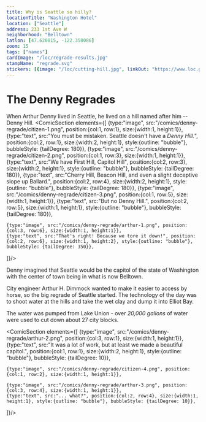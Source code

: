 ```yaml
---
title: Why is Seattle so hilly?
locationTitle: "Washington Hotel"
location: ["Seattle"]
address: 233 1st Ave W
neighborhood: "Belltown"
latlon: [47.620815, -122.358086]
zoom: 15
tags: ["names"]
cardImage: "/loc/regrade-results.jpg"
stampName: "regrade.svg"
stickers: [{image: "/loc/cutting-hill.jpg", linkOut: "https://www.loc.gov/item/2015646669/"},{image: "/loc/regrade-results.jpg", linkOut: "https://www.loc.gov/item/2024693820/"},{image: "/comics/denny-regrade/arthur-3.png"},]
---
```



# The Denny Regrades

When Arthur Denny lived in Seattle, he lived on a hill named after him -- Denny Hill. 
<ComicSection elements={[
    {type:"image", src:"/comics/denny-regrade/citizen-1.png", position:{col:1, row:1}, size:{width:1, height:1}},
    {type:"text", src:"You must be mistaken. Seattle doesn't have a *Denny Hill.*", position:{col:2, row:1}, size:{width:2, height:1}, style:{outline: "bubble"}, bubbleStyle: {tailDegree: 180}},
    {type:"image", src:"/comics/denny-regrade/citizen-2.png", position:{col:1, row:3}, size:{width:1, height:1}},
    {type:"text", src:"We have First Hill, Capitol Hill", position:{col:2, row:3}, size:{width:2, height:1}, style:{outline: "bubble"}, bubbleStyle: {tailDegree: 180}},
    {type:"text", src:"Cherry Hill, Beacon Hill, and even a slight deceptive slope up Ballard.", position:{col:2, row:4}, size:{width:2, height:1}, style:{outline: "bubble"}, bubbleStyle: {tailDegree: 180}},
    {type:"image", src:"/comics/denny-regrade/citizen-3.png", position:{col:1, row:5}, size:{width:1, height:1}},
    {type:"text", src:"But no Denny Hill.", position:{col:2, row:5}, size:{width:1, height:1}, style:{outline: "bubble"}, bubbleStyle: {tailDegree: 180}},

    {type:"image", src:"/comics/denny-regrade/arthur-1.png", position:{col:3, row:6}, size:{width:1, height:1}},
    {type:"text", src:"That's right! Because we tore it down!", position:{col:2, row:6}, size:{width:1, height:2}, style:{outline: "bubble"}, bubbleStyle: {tailDegree: 350}},

]}/> 


<LOCItem linkOut="https://www.loc.gov/item/2015646669/" image="/loc/cutting-hill.jpg" caption="Cutting down a hill with a powerful jet of water"/>

Denny imagined that Seattle would be the capitol of the state of Washington with the center of town being in what is now Belltown.

City engineer Arthur H. Dimmock wanted to make it easier to access by horse, so the big regrade of Seattle started. The technology of the day was to shoot water at the hills and take the wet clay and dump it into Elliot Bay.

The water was pumped from Lake Union - over *20,000 gallons* of water were used to cut down about 27 city blocks.

<LOCItem image="/loc/regrade-results.jpg" linkOut="https://www.loc.gov/item/2024693820/" caption="The Washington Hotel, where Theodore Roosevelt stayed when he visited Seattle"/>


<ComicSection elements={[
    {type:"image", src:"/comics/denny-regrade/arthur-2.png", position:{col:3, row:1}, size:{width:1, height:1}},
    {type:"text", src:"It was a lot of work, but at least we made a beautiful capitol.", position:{col:1, row:1}, size:{width:2, height:1}, style:{outline: "bubble"}, bubbleStyle: {tailDegree: 10}},

    {type:"image", src:"/comics/denny-regrade/citizen-4.png", position:{col:1, row:2}, size:{width:1, height:1}},

    {type:"image", src:"/comics/denny-regrade/arthur-3.png", position:{col:3, row:4}, size:{width:1, height:1}},
    {type:"text", src:"... what?", position:{col:2, row:4}, size:{width:1, height:1}, style:{outline: "bubble"}, bubbleStyle: {tailDegree: 10}},
]}/>
